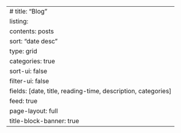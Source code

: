 ---
# title: "Blog"
listing:
  contents: posts
  sort: "date desc"
  type: grid
  categories: true
  sort-ui: false
  filter-ui: false
  fields: [date, title, reading-time, description, categories]
  feed: true
page-layout: full
title-block-banner: true
---